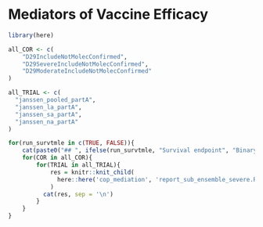 # Mediators of Vaccine Efficacy {#cop-mediators}

```r
library(here)

all_COR <- c(
	"D29IncludeNotMolecConfirmed", 
	"D29SevereIncludeNotMolecConfirmed", 
	"D29ModerateIncludeNotMolecConfirmed"
)

all_TRIAL <- c(
  "janssen_pooled_partA",
  "janssen_la_partA",
  "janssen_sa_partA",
  "janssen_na_partA"
)

for(run_survtmle in c(TRUE, FALSE)){
	cat(paste0("## ", ifelse(run_survtmle, "Survival endpoint", "Binary endpoint")))
	for(COR in all_COR){
		for(TRIAL in all_TRIAL){
			res = knitr::knit_child(
		  	  here::here('cop_mediation', 'report_sub_ensemble_severe.Rmd')
			)
		  cat(res, sep = '\n')
		}
	}
}
```

